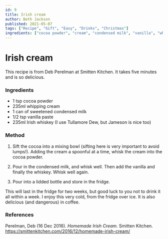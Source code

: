 ```yaml
---
id: 9
title: Irish cream
author: Beth Jackson
published: 2021-05-07
tags: ["Recipe", "Gift", "Easy", "Drinks", "Christmas"]
ingredients: ["cocoa powder", "cream", "condensed milk", "vanilla", "whiskey"]
---
```


# Irish cream

<BlogTextWrapper>

This recipe is from Deb Perelman at Smitten Kitchen. It takes five minutes and is so delicious.

</BlogTextWrapper>

<BlogTextWrapper>

### Ingredients

- 1 tsp cocoa powder
- 235ml whipping cream
- 1 can of sweetened condensed milk
- 1/2 tsp vanilla paste
- 235ml Irish whiskey (I use Tullamore Dew, but Jameson is nice too)

</BlogTextWrapper>

<BlogTextWrapper>

### Method

1. Sift the cocoa into a mixing bowl (sifting here is very important to avoid lumps!). Adding the cream a spoonful at a time, whisk the cream into the cocoa powder.

2. Pour in the condensed milk, and whisk well. Then add the vanilla and finally the whiskey. Whisk well again.

3. Pour into a lidded bottle and store in the fridge.

This will last in the fridge for two weeks, but good luck to you not to drink it all within a week. I enjoy this very cold, from the fridge over ice. It is also delicious (and dangerous) in coffee.

</BlogTextWrapper>

<BlogTextWrapper>

### References

Perelman, Deb (16 Dec 2016). _Homemade Irish Cream._ Smitten Kitchen. https://smittenkitchen.com/2016/12/homemade-irish-cream/

</BlogTextWrapper>

<ClickableTags tags={tags} />
